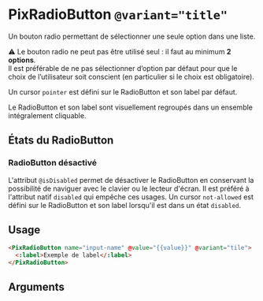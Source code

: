 
<Meta of={ComponentStories} />

# PixRadioButton `@variant="title"`

Un bouton radio permettant de sélectionner une seule option dans une liste.

⚠️ Le bouton radio ne peut pas être utilisé seul : il faut au minimum **2 options**.<br/>
Il est préférable de ne pas sélectionner d’option par défaut pour que le choix de l’utilisateur soit conscient (en particulier si le choix est obligatoire).

Un cursor `pointer` est défini sur le RadioButton et son label par défaut.

Le RadioButton et son label sont visuellement regroupés dans un ensemble intégralement cliquable.

<Story of={ComponentStories.VariantTile} height={120} />

## États du RadioButton

### RadioButton désactivé

L'attribut `@isDisabled` permet de désactiver le RadioButton en conservant la possibilité de naviguer avec le clavier ou le lecteur d'écran. Il est préféré à l'attribut natif `disabled` qui empêche ces usages.
Un cursor `not-allowed` est défini sur le RadioButton et son label lorsqu'il est dans un état `disabled`.

<Story of={ComponentStories.isDisabledVariantTile} height={120} />
<Story of={ComponentStories.checkedIsDisabledVariantTile} height={120} />

## Usage

```html
<PixRadioButton name="input-name" @value="{{value}}" @variant="tile">
  <:label>Exemple de label</:label>
</PixRadioButton>
```

## Arguments

<ArgTypes of={ComponentStories} />
